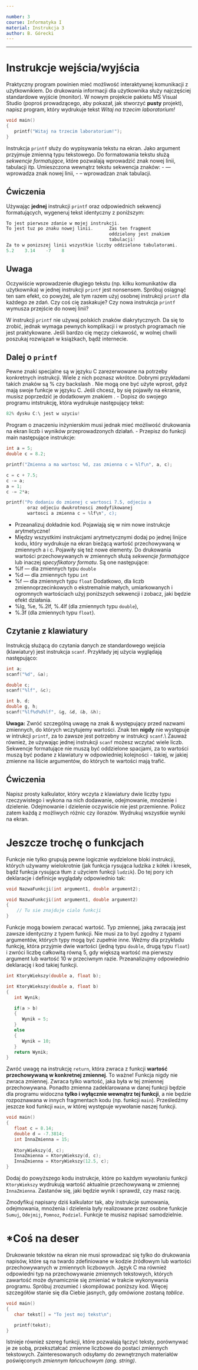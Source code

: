 ```yaml
---

number: 3
course: Informatyka I
material: Instrukcja 3
author: B. Górecki
---
```

---


# Instrukcje wejścia/wyjścia

Praktyczny program powinien mieć możliwość interaktywnej komunikacji z użytkownikiem. Do drukowania informacji dla użytkownika służy najczęściej standardowe wyjście (monitor). W nowym projekcie pakietu MS Visual Studio (poproś prowadzącego, aby pokazał, jak stworzyć **pusty** projekt), napisz program, który wydrukuje tekst *Witaj na trzecim laboratorium!*
```c++
void main()
{
   printf("Witaj na trzecim laboratorium!");
}
```
Instrukcja `printf` służy do wypisywania tekstu na ekran. Jako argument przyjmuje zmienną typu tekstowego. Do formatowania tekstu służą *sekwencje formatujące*, które pozwalają wprowadzić znak nowej linii, tabulacji itp. Umieszczona wewnątrz tekstu sekwencja znaków:
- \n --- wprowadza znak nowej linii,
- \t --- wprowadzan znak tabulacji.


## Ćwiczenia
Używając **jednej** instrukcji `printf` oraz odpowiednich sekwencji formatujących, wygeneruj tekst identyczny z poniższym:
```c++
To jest pierwsze zdanie w mojej instrukcji.
To jest tuz po znaku nowej linii.      Zas ten fragment
                                       oddzielony jest znakiem
                                       tabulacji!
Za to w ponizszej linii wszystkie liczby oddzielono tabulatorami.
5.2    3.14    -7    8
```

## Uwaga
Oczywiście wprowadzenie długiego tekstu (np. kilku komunikatów dla użytkownika) w jednej instrukcji `printf` jest nonsensem. Spróbuj osiągnąć ten sam efekt, co powyżej, ale tym razem użyj osobnej instrukcji `printf` dla każdego ze zdań. Czy coś cię zaskakuje? Czy nowa instrukcja `printf` wymusza przejście do nowej linii?

W instrukcji `printf` nie używaj polskich znaków diakrytycznych. Da się to zrobić, jednak wymaga pewnych komplikacji i w prostych programach nie jest praktykowane. Jeśli bardzo cię męczy ciekawość, w wolnej chwili poszukaj rozwiązań w książkach, bądź internecie.


## Dalej o `printf`
Pewne znaki specjalne są w języku C zarezerwowane na potrzeby konkretnych instrukcji. Wiele z nich poznasz wkrótce. Dobrymi przykładami takich znaków są % czy backslash \. Nie mogą one być użyte wprost, gdyż mają swoje funkcje w języku C. Jeśli chcesz, by się pojawiły na ekranie, musisz poprzedzić je dodatkowym znakiem \.
- Dopisz do swojego programu intstrukcję, która wydrukuje następujący tekst:
```c++
82% dysku C:\ jest w uzyciu!
```
Program o znaczeniu inżynierskim musi jednak mieć możliwość drukowania na ekran liczb i wyników przeprowadzonych działań.
- Przepisz do funkcji main następujące instrukcje:
```c++
int a = 5;
double c = 8.2;

printf("Zmienna a ma wartosc %d, zas zmienna c = %lf\n", a, c);

c = c + 7.5;
c -= a;
a = 1;
c -= 2*a;

printf("Po dodaniu do zmienej c wartosci 7.5, odjeciu a
        oraz odjeciu dwukrotnosci zmodyfikowanej
        wartosci a zmienna c = %lf\n", c);
```
- Przeanalizuj dokładnie kod. Pojawiają się w nim nowe instrukcje arytmetyczne!
- Między wszystkimi instrukcjami arytmetycznymi dodaj po jednej linijce kodu, który wydrukuje na ekran bieżącą wartość przechowywaną w zmiennych a i c.
Pojawiły się też nowe elementy. Do drukowania wartości przechowywanych w zmiennych służą *sekwencje formatujące* lub inaczej *specyfikatory formatu*. Są one następujące:
- %lf --- dla zmiennych typu `double`
- %d --- dla zmiennych typu `int`
- %f --- dla zmiennych typu `float`
Dodatkowo, dla liczb zmiennoprzecinkowych o ekstremalnie małych, umiarkowanych i ogromnych wartościach użyj poniższych sekwencji i zobacz, jaki będzie efekt działania.
- %lg, %e, %.2lf, %.4lf (dla zmiennych typu `double`),
- %.3f (dla zmiennych typu `float`).

## Czytanie z klawiatury
Instrukcją służącą do czytania danych ze standardowego wejścia (klawiatury) jest instrukcja `scanf`. Przykłady jej użycia wyglądają następująco:
```c++
int a;
scanf("%d", &a);

double c;
scanf("%lf", &c);

int b, d;
double g, h;
scanf("%lf%d%d%lf", &g, &d, &b, &h);
```
**Uwaga:** Zwróć szczególną uwagę na znak & występujący przed nazwami zmiennych, do których wczytujemy wartości. Znak ten **nigdy** nie występuje w intrukcji `printf`, za to zawsze jest potrzebny w instrukcji `scanf`.\\
Zauważ również, że używając jednej instrukcji `scanf` możesz wczytać wiele liczb. Sekwencje formatujące nie muszą być oddzielone spacjami, za to wartości muszą być podane z klawiatury w odpowiedniej kolejności - takiej, w jakiej zmienne na liście argumentów, do których te wartości mają trafić.

## Ćwiczenia
Napisz prosty kalkulator, który wczyta z klawiatury dwie liczby typu rzeczywistego i wykona na nich dodawanie, odejmowanie, mnożenie i dzielenie. Odejmowanie i dzielenie oczywiście nie jest przemienne. Policz zatem każdą z możliwych różnic czy ilorazów. Wydrukuj wszystkie wyniki na ekran.

# Jeszcze trochę o funkcjach
Funkcje nie tylko grupują pewne logicznie wydzielone bloki instrukcji, których używamy wielokrotnie (jak funkcja rysująca ludzika z kółek i kresek, bądź funkcja rysująca tłum z użyciem funkcji `ludzik`). Do tej pory ich deklaracje i definicje wyglądały odpowiednio tak:
```c++
void NazwaFunkcji(int argument1, double argument2);

void NazwaFunkcji(int argument1, double argument2)
{
    // Tu sie znajduje cialo funkcji
}
```

Funkcje mogą bowiem zwracać wartość. Typ zmiennej, jaką zwracają jest zawsze identyczny z typem funkcji. Nie musi za to być zgodny z typami argumentów, których typy mogą być zupełnie inne. Weźmy dla przykładu funkcję, która przyjmie dwie wartości (jedną typu `double`, drugą typu `float`) i zwróci liczbę całkowitą równą 5, gdy większą wartość ma pierwszy argument lub wartość 10 w przeciwnym razie. Przeanalizujmy odpowiednio deklarację i kod takiej funkcji.
```c++
int KtoryWiekszy(double a, float b);

int KtoryWiekszy(double a, float b)
{
   int Wynik;

   if(a > b)
   {
      Wynik = 5;
   }
   else
   {
      Wynik = 10;
   }
   return Wynik;
}
```
Zwróć uwagę na instrukcję `return`, która zwraca z funkcji **wartość przechowywaną w konkretnej zmiennej**. To ważne! Funkcja nigdy nie zwraca zmiennej. Zwraca tylko wartość, jaka była w tej zmiennej przechowywana. Ponadto zmienna zadeklarowana w danej funkcji będzie dla programu widoczna **tylko i wyłącznie wewnątrz tej funkcji**, a nie będzie rozpoznawana w innych fragmentach kodu (np. funkcji `main`). Prześledźmy jeszcze kod funkcji `main`, w której występuje wywołanie naszej funkcji.
```c++
void main()
{
   float c = 8.14;
   double d = -7.3814;
   int InnaZmienna = 15;
   
   KtoryWiekszy(d, c);
   InnaZmienna = KtoryWiekszy(d, c);
   InnaZmienna = KtoryWiekszy(12.5, c);
}
```
Dodaj do powyższego kodu instrukcje, które po każdym wywołaniu funkcji `KtoryWiekszy` wydrukują wartość aktualnie przechowywaną w zmiennej `InnaZmienna`. Zastanów się, jaki będzie wynik i sprawdź, czy masz rację.

Zmodyfikuj napisany dziś kalkulator tak, aby instrukcje sumowania, odejmowania, mnożenia i dzielenia były realizowane przez osobne funkcje `Sumuj`, `Odejmij`, `Pomnoz`, `Podziel`. Funkcje te musisz napisać samodzielnie.


# *Coś na deser
Drukowanie tekstów na ekran nie musi sprowadzać się tylko do drukowania napisów, które są na twardo zdefiniowane w kodzie źródłowym lub wartości przechowywanych w zmiennych liczbowych. Język C ma również odpowiedni typ na przechowywanie zmiennych tekstowych, których zawartość może dynamicznie się zmieniać w trakcie wykonywania programu. Spróbuj zrozumieć i skompilować poniższy kod. Więcej szczegółów stanie się dla Ciebie jasnych, gdy omówione zostaną *tablice*.
```c++
void main()
{
   char tekst[] = "To jest moj tekst\n";

   printf(tekst);
}
```
Istnieje również szereg funkcji, które pozwalają łączyć teksty, porównywać je ze sobą, przekształcać zmienne liczbowe do postaci zmiennych tekstowych. Zainteresowanych odsyłamy do zewnętrznych materiałów poświęconych *zmiennym łańcuchowym (ang. string)*.

